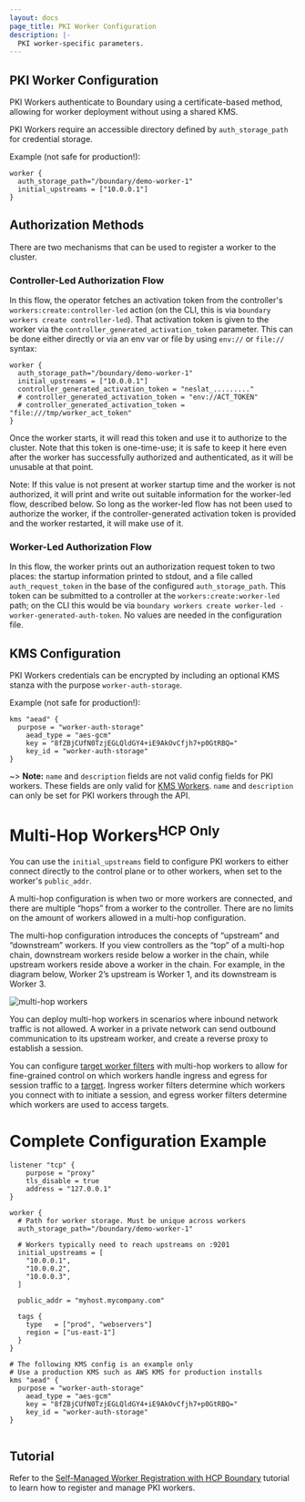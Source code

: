 ```yaml
---
layout: docs
page_title: PKI Worker Configuration
description: |-
  PKI worker-specific parameters.
---
```



## PKI Worker Configuration
PKI Workers authenticate to Boundary using a certificate-based method, allowing
for worker deployment without using a shared KMS.

PKI Workers require an accessible directory defined by `auth_storage_path` for
credential storage.

Example (not safe for production!):

```hcl
worker {
  auth_storage_path="/boundary/demo-worker-1"
  initial_upstreams = ["10.0.0.1"]
}
```

## Authorization Methods
There are two mechanisms that can be used to register a worker to the cluster.

### Controller-Led Authorization Flow
In this flow, the operator fetches an activation token from the controller's
`workers:create:controller-led` action (on the CLI, this is via `boundary
workers create controller-led`). That activation token is given to the worker
via the `controller_generated_activation_token` parameter. This can be done
either directly or via an env var or file by using `env://` or `file://` syntax:

```hcl
worker {
  auth_storage_path="/boundary/demo-worker-1"
  initial_upstreams = ["10.0.0.1"]
  controller_generated_activation_token = "neslat_........."
  # controller_generated_activation_token = "env://ACT_TOKEN"
  # controller_generated_activation_token = "file:///tmp/worker_act_token"
}
```

Once the worker starts, it will read this token and use it to authorize to the
cluster. Note that this token is one-time-use; it is safe to keep it here even
after the worker has successfully authorized and authenticated, as it will be
unusable at that point.

Note: If this value is not present at worker startup time and the worker is not
authorized, it will print and write out suitable information for the worker-led
flow, described below. So long as the worker-led flow has not been used to
authorize the worker, if the controller-generated activation token is provided
and the worker restarted, it will make use of it.

### Worker-Led Authorization Flow
In this flow, the worker prints out an authorization request token to two
places: the startup information printed to stdout, and a file called
`auth_request_token` in the base of the configured `auth_storage_path`. This
token can be submitted to a controller at the `workers:create:worker-led` path;
on the CLI this would be via `boundary workers create worker-led
-worker-generated-auth-token`. No values are needed in the configuration file.

## KMS Configuration
PKI Workers credentials can be encrypted by including an optional KMS stanza with the purpose `worker-auth-storage`.

Example (not safe for production!):
```hcl
kms "aead" {
  purpose = "worker-auth-storage"
	aead_type = "aes-gcm"
	key = "8fZBjCUfN0TzjEGLQldGY4+iE9AkOvCfjh7+p0GtRBQ="
	key_id = "worker-auth-storage"
}
```

~> **Note:** `name` and `description` fields are not valid config fields for PKI
workers. These fields are only valid for [KMS Workers][]. `name` and
`description` can only be set for PKI workers through the API.

# Multi-Hop Workers<sup>HCP Only</sup>

You can use the `initial_upstreams` field to configure PKI workers to either connect directly to the control plane
or to other workers, when set to the worker's `public_addr`.

A multi-hop configuration is when two or more workers are connected, and there are multiple “hops” from a worker to
the controller. There are no limits on the amount of workers allowed in a multi-hop configuration.

The multi-hop configuration introduces the concepts of “upstream” and “downstream” workers. If you view controllers
as the “top” of a multi-hop chain, downstream workers reside below a worker in the chain, while upstream workers reside
above a worker in the chain. For example, in the diagram below, Worker 2’s upstream is Worker 1, and its
downstream is Worker 3.

![multi-hop workers](/img/multi-hop-workers.png)

You can deploy multi-hop workers in scenarios where inbound network traffic is not allowed. A worker in a private
network can send outbound communication to its upstream worker, and create a reverse proxy to establish a session.

You can configure [target worker filters][] with multi-hop workers to allow for fine-grained control on which workers handle
ingress and egress for session traffic to a [target][]. Ingress worker filters determine which
workers you connect with to initiate a session, and egress worker filters determine which workers are
used to access targets.

# Complete Configuration Example

```hcl
listener "tcp" {
	purpose = "proxy"
	tls_disable = true
	address = "127.0.0.1"
}

worker {
  # Path for worker storage. Must be unique across workers
  auth_storage_path="/boundary/demo-worker-1"

  # Workers typically need to reach upstreams on :9201
  initial_upstreams = [
    "10.0.0.1",
    "10.0.0.2",
    "10.0.0.3",
  ]

  public_addr = "myhost.mycompany.com"

  tags {
    type   = ["prod", "webservers"]
    region = ["us-east-1"]
  }
}

# The following KMS config is an example only
# Use a production KMS such as AWS KMS for production installs
kms "aead" {
  purpose = "worker-auth-storage"
	aead_type = "aes-gcm"
	key = "8fZBjCUfN0TzjEGLQldGY4+iE9AkOvCfjh7+p0GtRBQ="
	key_id = "worker-auth-storage"
}


```
[kms workers]: /docs/configuration/worker/kms-worker
[target]: /docs/concepts/domain-model/targets
[target worker filters]: /docs/concepts/filtering/worker-tags#target-worker-filtering

## Tutorial

Refer to the [Self-Managed Worker Registration with HCP Boundary](https://learn.hashicorp.com/tutorials/boundary/hcp-manage-workers) tutorial to learn how to register and manage PKI workers.

